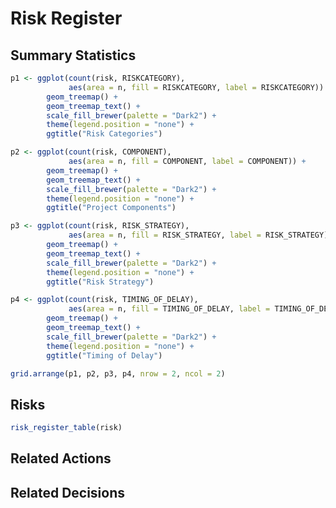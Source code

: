 # Risk Register

## Summary Statistics
```r
p1 <- ggplot(count(risk, RISKCATEGORY), 
             aes(area = n, fill = RISKCATEGORY, label = RISKCATEGORY)) +
        geom_treemap() +
        geom_treemap_text() + 
        scale_fill_brewer(palette = "Dark2") +
        theme(legend.position = "none") +
        ggtitle("Risk Categories")

p2 <- ggplot(count(risk, COMPONENT), 
             aes(area = n, fill = COMPONENT, label = COMPONENT)) +
        geom_treemap() +
        geom_treemap_text() + 
        scale_fill_brewer(palette = "Dark2") +
        theme(legend.position = "none") +
        ggtitle("Project Components")

p3 <- ggplot(count(risk, RISK_STRATEGY), 
             aes(area = n, fill = RISK_STRATEGY, label = RISK_STRATEGY)) +
        geom_treemap() +
        geom_treemap_text() + 
        scale_fill_brewer(palette = "Dark2") +
        theme(legend.position = "none") +
        ggtitle("Risk Strategy")

p4 <- ggplot(count(risk, TIMING_OF_DELAY), 
             aes(area = n, fill = TIMING_OF_DELAY, label = TIMING_OF_DELAY)) +
        geom_treemap() +
        geom_treemap_text() + 
        scale_fill_brewer(palette = "Dark2") +
        theme(legend.position = "none") +
        ggtitle("Timing of Delay")

grid.arrange(p1, p2, p3, p4, nrow = 2, ncol = 2)
```

## Risks
```r
risk_register_table(risk)
```

## Related Actions

## Related Decisions

